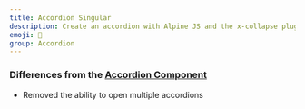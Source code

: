 ```yaml
---
title: Accordion Singular
description: Create an accordion with Alpine JS and the x-collapse plugin to provide a smooth transition. Allows for one accordion to be open at one time.
emoji: 📖
group: Accordion
---
```


### Differences from the [Accordion Component](/components/accordion)

- Removed the ability to open multiple accordions
